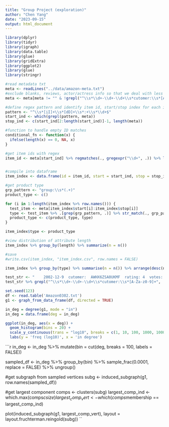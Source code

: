 ---
title: "Group Project (exploration)"
author: "Chen Yang"
date: "2023-09-15"
output: html_document
---

```{r setup, include=FALSE}
library(dplyr)
library(tidyr)
library(igraph)
library(data.table)
library(glue)
library(gridExtra)
library(ggplot2)
library(glue)
library(stringr)
```


```{r metadata}
#read metadata txt
meta <- readLines("../data/amazon-meta.txt")
#exclude blanks, reviews, actor/actress info so that we deal with less data
meta <- meta[meta != "" & !grepl("^\\s*\\d+-\\d+-\\d+\\s*cutomer:\\s*[A-Za-z0-9]+", meta) & !grepl("\\|Actors & Actresses\\[\\d+\\]\\|[^|]*", meta)]

#define regex pattern and identify item id, start/stop index for each item
pattern <- "^\\s*[iI]+\\s*[dD]+\\s*:+\\s*\\d+$"
start_ind <- which(grepl(pattern, meta))
stop_ind <- c(start_ind[2:length(start_ind)]-1, length(meta))

#function to handle empty ID matches
conditional_fn <- function(x) {
  ifelse(length(x) == 0, NA, x)
}

#get item ids with regex
item_id <- meta[start_ind] %>% regmatches(., gregexpr("\\d+", .)) %>% lapply(., conditional_fn) %>% unlist()


#compile into dataframe
item_index <- data.frame(id = item_id, start = start_ind, stop = stop_ind, length = stop_ind - start_ind + 1)

#get product type
grp_pattern <- "group:\\s*(.+)"
product_type <- c()

for (i in 1:length(item_index %>% row.names())) {
  test_item <- meta[item_index$start[i]:item_index$stop[i]]
  type <- test_item %>% .[grep(grp_pattern, .)] %>% str_match(., grp_pattern) %>% .[2]
  product_type <- c(product_type, type)
}

item_index$type <- product_type

#view distribution of attribute length
item_index %>% group_by(length) %>% summarize(n = n())

#save
#write.csv(item_index, "item_index.csv", row.names = FALSE)
```


```{r preview}
item_index %>% group_by(type) %>% summarise(n = n()) %>% arrange(desc(n))
```


```{r test_regex_pattern}
test_str <- "    2002-12-9  cutomer:  AWHX6ZSA0UKMF  rating: 4  votes:   2  helpful:   2" 
test_str %>% grepl("^\\s*\\d+-\\d+-\\d+\\s*cutomer:\\s*[A-Za-z0-9]+", .)
```

```{r read_graph_data}
set.seed(123)
df <- read.table('Amazon0302.txt')
g1 <- graph_from_data_frame(df, directed = TRUE)
```

```{r deg_visualization}
in_deg = degree(g1, mode = "in")
in_deg = data.frame(deg = in_deg)

ggplot(in_deg, aes(x = deg)) +
  geom_histogram(bins = 20) +
  scale_y_continuous(trans = "log10", breaks = c(1, 10, 100, 1000, 100000)) +
  labs(y = 'freq (log10)', x = 'in degree')
```

```{r sampling}
in_deg <- in_deg %>% mutate(bin = cut(deg, breaks = 100, labels = FALSE))

sampled_df <- in_deg %>%
  group_by(bin) %>%
  sample_frac(0.0001, replace = FALSE) %>%
  ungroup()

#get subgraph from sampled vertices
subg <- induced_subgraph(g1, row.names(sampled_df))

#get largest component
comps <- clusters(subg)
largest_comp_ind <- which.max(comps$csize)
largest_comp_vert <- which(comps$membership == largest_comp_ind)

plot(induced_subgraph(g1, largest_comp_vert), layout = layout.fruchterman.reingold(subg))
``
